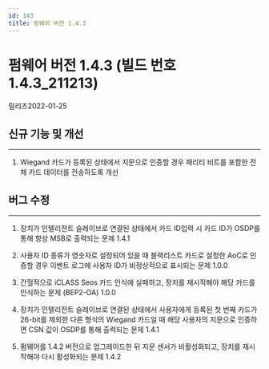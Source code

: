 ```yaml
---
id: 143
title: 펌웨어 버전 1.4.3
---
```


# 펌웨어 버전 1.4.3 (빌드 번호 1.4.3_211213)

릴리즈<Separator/>2022-01-25

## 신규 기능 및 개선

---

1. Wiegand 카드가 등록된 상태에서 지문으로 인증할 경우 패리티 비트를 포함한 전체 카드 데이터를 전송하도록 개선

## 버그 수정

---

<BugLists>

1. 장치가 인텔리전트 슬레이브로 연결된 상태에서 카드 ID입력 시 카드 ID가 OSDP를 통해 항상 MSB로 출력되는 문제 <Badge>1.4.1</Badge>

1. 사용자 ID 종류가 영숫자로 설정되어 있을 때 블랙리스트 카드로 설정한 AoC로 인증할 경우 이벤트 로그에 사용자 ID가 비정상적으로 표시되는 문제 <Badge>1.0.0</Badge>

1. 간헐적으로 iCLASS Seos 카드 인식에 실패하고, 장치를 재시작해야 해당 카드를 인식하는 문제 (BEP2-OA) <Badge>1.0.0</Badge>

1. 장치가 인텔리전트 슬레이브로 연결된 상태에서 사용자에게 등록된 첫 번째 카드가 26-bit를 제외한 다른 형식의 Wiegand 카드일 때 해당 사용자의 지문으로 인증하면 CSN 값이 OSDP를 통해 출력되는 문제 <Badge>1.4.1</Badge>

1. 펌웨어를 1.4.2 버전으로 업그레이드한 뒤 지문 센서가 비활성화되고, 장치를 재시작해야 다시 활성화되는 문제 <Badge>1.4.2</Badge>

</BugLists>